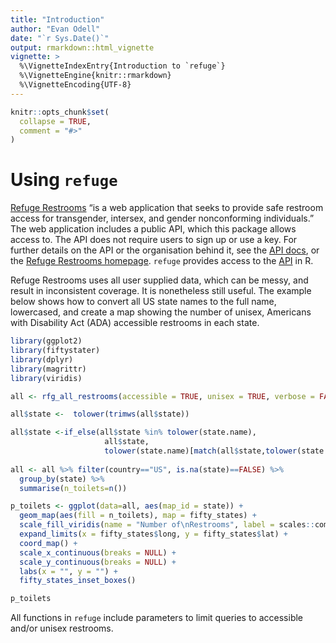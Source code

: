 ```yaml
---
title: "Introduction"
author: "Evan Odell"
date: "`r Sys.Date()`"
output: rmarkdown::html_vignette
vignette: >
  %\VignetteIndexEntry{Introduction to `refuge`}
  %\VignetteEngine{knitr::rmarkdown}
  %\VignetteEncoding{UTF-8}
---
```


```r
knitr::opts_chunk$set(
  collapse = TRUE,
  comment = "#>"
)
```


# Using `refuge`

[Refuge Restrooms](https://www.refugerestrooms.org/) "is a web application that seeks to provide safe restroom access for transgender, intersex, and gender nonconforming individuals." The web application includes a public API, which this package allows access to. The API does not require users to sign up or use a key. For further details on the API or the organisation behind it, see the [API docs](https://www.refugerestrooms.org/api/docs/), or the [Refuge Restrooms homepage](https://www.refugerestrooms.org/). `refuge` provides access to the [API](https://www.refugerestrooms.org/api/docs/#!/restrooms) in R. 

Refuge Restrooms uses all user supplied data, which can be messy, and result in inconsistent coverage. It is nonetheless still useful. The example below shows how to convert all US state names to the full name, lowercased, and create a map showing the number of unisex, Americans with Disability Act (ADA) accessible restrooms in each state.

```r
library(ggplot2)
library(fiftystater)
library(dplyr)
library(magrittr)
library(viridis)

all <- rfg_all_restrooms(accessible = TRUE, unisex = TRUE, verbose = FALSE)

all$state <-  tolower(trimws(all$state))

all$state <-if_else(all$state %in% tolower(state.name), 
                     all$state, 
                     tolower(state.name)[match(all$state,tolower(state.abb))])
  
all <- all %>% filter(country=="US", is.na(state)==FALSE) %>%
  group_by(state) %>% 
  summarise(n_toilets=n())

p_toilets <- ggplot(data=all, aes(map_id = state)) + 
  geom_map(aes(fill = n_toilets), map = fifty_states) + 
  scale_fill_viridis(name = "Number of\nRestrooms", label = scales::comma) + 
  expand_limits(x = fifty_states$long, y = fifty_states$lat) +
  coord_map() +
  scale_x_continuous(breaks = NULL) + 
  scale_y_continuous(breaks = NULL) +
  labs(x = "", y = "") +
  fifty_states_inset_boxes() 

p_toilets
```


All functions in `refuge` include parameters to limit queries to accessible and/or unisex restrooms.

